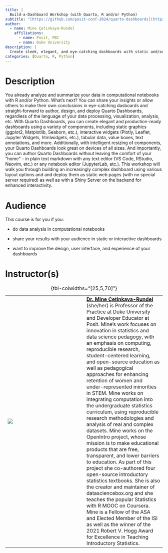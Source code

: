 ```yaml
---
title: |
  Build-a-Dashboard Workshop (with Quarto, R and/or Python)
subtitle: "[https://github.com/posit-conf-2024/quarto-dashboards](https://github.com/posit-conf-2024/quarto-dashboards)"
author:
  - name: Mine Çetinkaya-Rundel
    affiliations:
      - name: Posit, PBC
      - name: Duke University
description: |
  Create sleek, elegant, and eye-catching dashboards with static and/or interactive elements with Quarto. For R and Python users.
categories: [Quarto, R, Python]
---
```


# Description

You already analyze and summarize your data in computational notebooks with R and/or Python.
What's next?
You can share your insights or allow others to make their own conclusions in eye-catching dasboards and straight-forward to author, design, and deploy Quarto Dashboards, regardless of the language of your data processing, visualization, analysis, etc.
With Quarto Dashboards, you can create elegant and production-ready dashboards using a variety of components, including static graphics (ggplot2, Matplotlib, Seaborn, etc.), interactive widgets (Plotly, Leaflet, Jupyter Widgets, htmlwidgets, etc.), tabular data, value boxes, text annotations, and more.
Additionally, with intelligent resizing of components, your Quarto Dashboards look great on devices of all sizes.
And importantly, you can author Quarto Dashboards without leaving the comfort of your “home” – in plain text markdown with any text editor (VS Code, RStudio, Neovim, etc.) or any notebook editor (JupyterLab, etc.).
This workshop will walk you through building an increasingly complex dashboard using various layout options and and deploy them as static web pages (with no special server required) as well as with a Shiny Server on the backend for enhanced interactivity.

# Audience

This course is for you if you:

-   do data analysis in computational notebooks

-   share your results with your audience in static or interactive dashboards

-   want to improve the design, user interface, and experience of your dashboards

# Instructor(s)

|                                       |     |                                                                                                                                                                                                                                                                                                                                                                                                                                                                                                                                                                                                                                                                                                                                                                                                                                                                                                                                                                                                                                                                                                                                                                           |
|------------------|------------------|------------------------------------|
| ![](images/mine-cetinkaya-rundel.jpg) |     | [**Dr. Mine Çetinkaya-Rundel**](http://mine-cr.com/) (she/her) is Professor of the Practice at Duke University and Developer Educator at Posit. Mine's work focuses on innovation in statistics and data science pedagogy, with an emphasis on computing, reproducible research, student-centered learning, and open-source education as well as pedagogical approaches for enhancing retention of women and under-represented minorities in STEM. Mine works on integrating computation into the undergraduate statistics curriculum, using reproducible research methodologies and analysis of real and complex datasets. Mine works on the OpenIntro project, whose mission is to make educational products that are free, transparent, and lower barriers to education. As part of this project she co-authored four open-source introductory statistics textbooks. She is also the creator and maintainer of datasciencebox.org and she teaches the popular Statistics with R MOOC on Coursera. Mine is a Fellow of the ASA and Elected Member of the ISI as well as the winner of the 2021 Robert V. Hogg Award for Excellence in Teaching Introductory Statistics. |

: {tbl-colwidths="\[25,5,70\]"}
